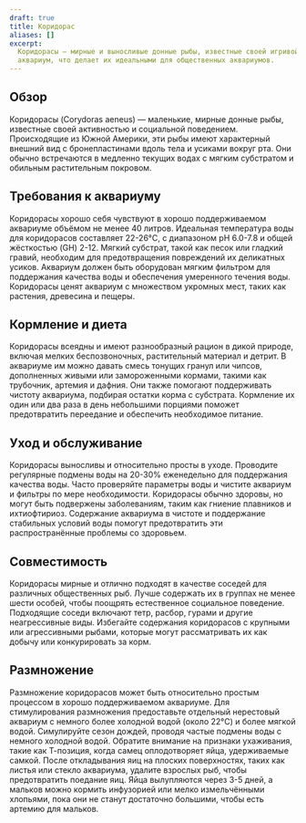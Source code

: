 ```yaml
---
draft: true
title: Коридорас
aliases: []
excerpt:
  Коридорасы — мирные и выносливые донные рыбы, известные своей игривой натурой и эффективной способностью очищать
  аквариум, что делает их идеальными для общественных аквариумов.
---
```


## Обзор

Коридорасы (Corydoras aeneus) — маленькие, мирные донные рыбы, известные своей активностью и социальной поведением.
Происходящие из Южной Америки, эти рыбы имеют характерный внешний вид с бронепластинами вдоль тела и усиками вокруг рта.
Они обычно встречаются в медленно текущих водах с мягким субстратом и обильным растительным покровом.

## Требования к аквариуму

Коридорасы хорошо себя чувствуют в хорошо поддерживаемом аквариуме объёмом не менее 40 литров. Идеальная температура
воды для коридорасов составляет 22-26°C, с диапазоном pH 6.0-7.8 и общей жёсткостью (GH) 2-12. Мягкий субстрат, такой
как песок или гладкий гравий, необходим для предотвращения повреждений их деликатных усиков. Аквариум должен быть
оборудован мягким фильтром для поддержания качества воды и обеспечения умеренного течения воды. Коридорасы ценят
аквариум с множеством укромных мест, таких как растения, древесина и пещеры.

## Кормление и диета

Коридорасы всеядны и имеют разнообразный рацион в дикой природе, включая мелких беспозвоночных, растительный материал и
детрит. В аквариуме им можно давать смесь тонущих гранул или чипсов, дополненных живыми или замороженными кормами,
такими как трубочник, артемия и дафния. Они также помогают поддерживать чистоту аквариума, подбирая остатки корма с
субстрата. Кормление их один или два раза в день небольшими порциями поможет предотвратить переедание и обеспечить
необходимое питание.

## Уход и обслуживание

Коридорасы выносливы и относительно просты в уходе. Проводите регулярные подмены воды на 20-30% еженедельно для
поддержания качества воды. Часто проверяйте параметры воды и чистите аквариум и фильтры по мере необходимости.
Коридорасы обычно здоровы, но могут быть подвержены заболеваниям, таким как гниение плавников и ихтиофтириоз. Содержание
аквариума в чистоте и поддержание стабильных условий воды помогут предотвратить эти распространённые проблемы со
здоровьем.

## Совместимость

Коридорасы мирные и отлично подходят в качестве соседей для различных общественных рыб. Лучше содержать их в группах не
менее шести особей, чтобы поощрять естественное социальное поведение. Подходящие соседи включают тетр, расбор, гурами и
другие неагрессивные виды. Избегайте содержания коридорасов с крупными или агрессивными рыбами, которые могут
рассматривать их как добычу или конкурировать за корм.

## Размножение

Размножение коридорасов может быть относительно простым процессом в хорошо поддерживаемом аквариуме. Для стимулирования
размножения предоставьте отдельный нерестовый аквариум с немного более холодной водой (около 22°C) и более мягкой водой.
Симулируйте сезон дождей, проводя частые подмены воды с немного холодной водой. Обратите внимание на признаки
ухаживания, такие как Т-позиция, когда самец оплодотворяет яйца, удерживаемые самкой. После откладывания яиц на плоских
поверхностях, таких как листья или стекло аквариума, удалите взрослых рыб, чтобы предотвратить поедание яиц. Яйца
вылупляются через 3-5 дней, а мальков можно кормить инфузорией или мелко измельчёнными хлопьями, пока они не станут
достаточно большими, чтобы есть артемию для мальков.
